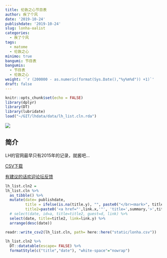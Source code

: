 ```yaml
---
title: 伦敦之心节目表
author: 疾了个风
date: '2019-10-24'
publishdate: '2019-10-24'
slug: lonha-oalist
categories:
  - 疾了个风
tags:
  - matome
  - 伦敦之心
minimo: true
bangumi: 节目表
bangumis:
  - 节目表
  - 伦敦之心
weight: '`r (200000 - as.numeric(format(Sys.Date(),"%y%m%d")) +1)`'
draft: false
---
```



```r
knitr::opts_chunk$set(echo = FALSE)
library(dplyr)
library(DT)
library(lubridate)
load("~/GIT/lhdata/data/lh_list.cln.rda")
```


![](https://raw.githubusercontent.com/tcgriffith/owaraisite/master/static/img/lonha.jpg)



## 简介

LH的官网最早只有2015年的记录，就酱吧…


[CSV下载](/lonha.csv)

[有建议的话欢迎论坛反馈](https://d.owaraiclub.com/d/3/14)

```r

lh_list.cln2 =
lh_list.cln %>%
  as_tibble() %>%
  mutate(date= publishdate,
         title = ifelse(is.na(title.y), "", paste0("</br><mark>", title.y,"</mark>")),
         title2=paste0('<a href="',link.x,'"', 'title=',summary,'>',title.x, title,'</a>')) %>%
  # select(date, id=a, title=title2, guest=d, link) %>%
  select(date, title=title2, link=link.y) %>%
  arrange(desc(date))

readr::write_csv2(lh_list.cln, path= here::here("static/lonha.csv"))
  
lh_list.cln2 %>%
  DT::datatable(escape= FALSE) %>%
  formatStyle(c("title","date"), "white-space"="nowrap")
```

